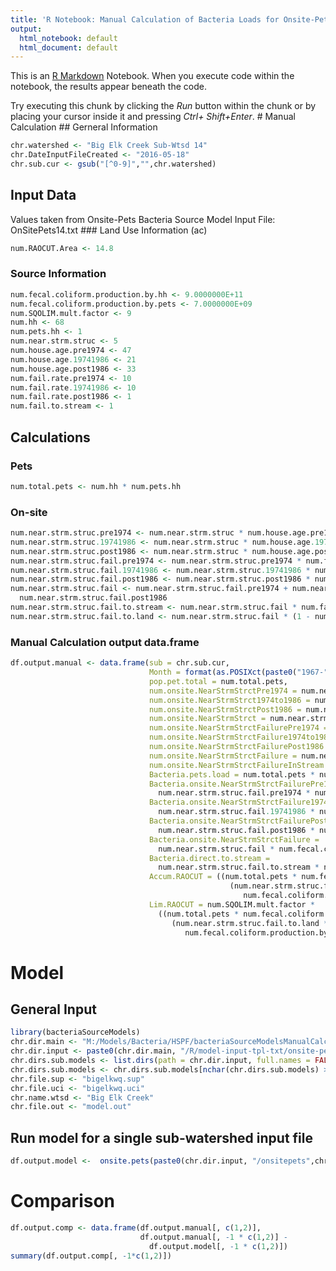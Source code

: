```yaml
---
title: 'R Notebook: Manual Calculation of Bacteria Loads for Onsite-Pets Model'
output:
  html_notebook: default
  html_document: default
---
```


This is an [R Markdown](http://rmarkdown.rstudio.com) Notebook. When you execute code within the notebook, the results appear beneath the code. 

Try executing this chunk by clicking the *Run* button within the chunk or by placing your cursor inside it and pressing *Ctrl+ Shift+Enter*. 
# Manual Calculation
## Gerneral Information
```r
chr.watershed <- "Big Elk Creek Sub-Wtsd 14"
chr.DateInputFileCreated <- "2016-05-18"
chr.sub.cur <- gsub("[^0-9]","",chr.watershed)
```
## Input Data
Values taken from Onsite-Pets Bacteria Source Model Input File: OnSitePets14.txt
### Land Use Information (ac)
```r
num.RAOCUT.Area <- 14.8
```
### Source Information
```r
num.fecal.coliform.production.by.hh <- 9.0000000E+11
num.fecal.coliform.production.by.pets <- 7.0000000E+09
num.SQOLIM.mult.factor <- 9
num.hh <- 68
num.pets.hh <- 1
num.near.strm.struc <- 5
num.house.age.pre1974 <- 47
num.house.age.19741986 <- 21
num.house.age.post1986 <- 33
num.fail.rate.pre1974 <- 10
num.fail.rate.19741986 <- 10
num.fail.rate.post1986 <- 1
num.fail.to.stream <- 1
```

## Calculations
### Pets
```r
num.total.pets <- num.hh * num.pets.hh
```
### On-site
```r
num.near.strm.struc.pre1974 <- num.near.strm.struc * num.house.age.pre1974 / 100
num.near.strm.struc.19741986 <- num.near.strm.struc * num.house.age.19741986 / 100
num.near.strm.struc.post1986 <- num.near.strm.struc * num.house.age.post1986 / 100
num.near.strm.struc.fail.pre1974 <- num.near.strm.struc.pre1974 * num.fail.rate.pre1974 / 100
num.near.strm.struc.fail.19741986 <- num.near.strm.struc.19741986 * num.fail.rate.19741986 / 100
num.near.strm.struc.fail.post1986 <- num.near.strm.struc.post1986 * num.fail.rate.post1986 / 100
num.near.strm.struc.fail <- num.near.strm.struc.fail.pre1974 + num.near.strm.struc.fail.19741986 +
  num.near.strm.struc.fail.post1986
num.near.strm.struc.fail.to.stream <- num.near.strm.struc.fail * num.fail.to.stream / 100
num.near.strm.struc.fail.to.land <- num.near.strm.struc.fail * (1 - num.fail.to.stream / 100)
```


### Manual Calculation output data.frame
```r
df.output.manual <- data.frame(sub = chr.sub.cur, 
                               Month = format(as.POSIXct(paste0("1967-",1:12,"-01")), format = "%b"),
                               pop.pet.total = num.total.pets,
                               num.onsite.NearStrmStrctPre1974 = num.near.strm.struc.pre1974,
                               num.onsite.NearStrmStrct1974to1986 = num.near.strm.struc.19741986,
                               num.onsite.NearStrmStrctPost1986 = num.near.strm.struc.post1986,
                               num.onsite.NearStrmStrct = num.near.strm.struc,
                               num.onsite.NearStrmStrctFailurePre1974 = num.near.strm.struc.fail.pre1974,
                               num.onsite.NearStrmStrctFailure1974to1986 = num.near.strm.struc.fail.19741986,
                               num.onsite.NearStrmStrctFailurePost1986 = num.near.strm.struc.fail.post1986,
                               num.onsite.NearStrmStrctFailure = num.near.strm.struc.fail,
                               num.onsite.NearStrmStrctFailureInStream = num.near.strm.struc.fail.to.stream,
                               Bacteria.pets.load = num.total.pets * num.fecal.coliform.production.by.pets,
                               Bacteria.onsite.NearStrmStrctFailurePre1974 = 
                                 num.near.strm.struc.fail.pre1974 * num.fecal.coliform.production.by.hh,
                               Bacteria.onsite.NearStrmStrctFailure1974to1986 =
                                 num.near.strm.struc.fail.19741986 * num.fecal.coliform.production.by.hh,
                               Bacteria.onsite.NearStrmStrctFailurePost1986 = 
                                 num.near.strm.struc.fail.post1986 * num.fecal.coliform.production.by.hh,
                               Bacteria.onsite.NearStrmStrctFailure = 
                                 num.near.strm.struc.fail * num.fecal.coliform.production.by.hh,
                               Bacteria.direct.to.stream = 
                                 num.near.strm.struc.fail.to.stream * num.fecal.coliform.production.by.hh,
                               Accum.RAOCUT = ((num.total.pets * num.fecal.coliform.production.by.pets) + 
                                                 (num.near.strm.struc.fail.to.land *
                                                    num.fecal.coliform.production.by.hh)) / num.RAOCUT.Area,
                               Lim.RAOCUT = num.SQOLIM.mult.factor * 
                                 ((num.total.pets * num.fecal.coliform.production.by.pets) + 
                                    (num.near.strm.struc.fail.to.land *
                                       num.fecal.coliform.production.by.hh)) / num.RAOCUT.Area)
```
# Model
## General Input
```r
library(bacteriaSourceModels)
chr.dir.main <- "M:/Models/Bacteria/HSPF/bacteriaSourceModelsManualCalc"
chr.dir.input <- paste0(chr.dir.main, "/R/model-input-tpl-txt/onsite-pets")
chr.dirs.sub.models <- list.dirs(path = chr.dir.input, full.names = FALSE)
chr.dirs.sub.models <- chr.dirs.sub.models[nchar(chr.dirs.sub.models) > 0]
chr.file.sup <- "bigelkwq.sup"
chr.file.uci <- "bigelkwq.uci"
chr.name.wtsd <- "Big Elk Creek"
chr.file.out <- "model.out"
```
## Run model for a single sub-watershed input file
```r
df.output.model <-  onsite.pets(paste0(chr.dir.input, "/onsitepets",chr.sub.cur, ".txt"))
```
# Comparison
```r
df.output.comp <- data.frame(df.output.manual[, c(1,2)], 
                             df.output.manual[, -1 * c(1,2)] - 
                               df.output.model[, -1 * c(1,2)])
summary(df.output.comp[, -1*c(1,2)])
```
